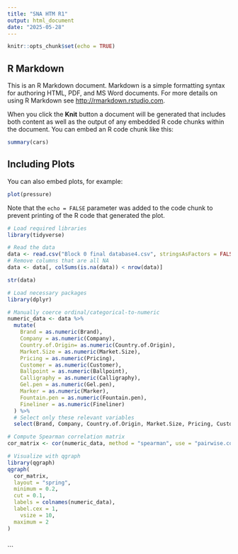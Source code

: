 ---
title: "SNA HTM R1"
output: html_document
date: "2025-05-28"
---

```{r setup, include=FALSE}
knitr::opts_chunk$set(echo = TRUE)
```

## R Markdown

This is an R Markdown document. Markdown is a simple formatting syntax for authoring HTML, PDF, and MS Word documents. For more details on using R Markdown see <http://rmarkdown.rstudio.com>.

When you click the **Knit** button a document will be generated that includes both content as well as the output of any embedded R code chunks within the document. You can embed an R code chunk like this:

```{r cars}
summary(cars)
```

## Including Plots

You can also embed plots, for example:

```{r pressure, echo=FALSE}
plot(pressure)
```

Note that the `echo = FALSE` parameter was added to the code chunk to prevent printing of the R code that generated the plot.

```{r}
# Load required libraries
library(tidyverse)

# Read the data
data <- read.csv("Block 0 final database4.csv", stringsAsFactors = FALSE, sep = ";")
# Remove columns that are all NA
data <- data[, colSums(is.na(data)) < nrow(data)]
```
```{r}
str(data)
```
```{r}
# Load necessary packages
library(dplyr)

# Manually coerce ordinal/categorical-to-numeric
numeric_data <- data %>%
  mutate(
    Brand = as.numeric(Brand),
    Company = as.numeric(Company),
    Country.of.Origin= as.numeric(Country.of.Origin),
    Market.Size = as.numeric(Market.Size),
    Pricing = as.numeric(Pricing),
    Customer = as.numeric(Customer),
    Ballpoint = as.numeric(Ballpoint),
    Calligraphy = as.numeric(Calligraphy),
    Gel.pen = as.numeric(Gel.pen),
    Marker = as.numeric(Marker),
    Fountain.pen = as.numeric(Fountain.pen),
    Fineliner = as.numeric(Fineliner)
  ) %>%
  # Select only these relevant variables
  select(Brand, Company, Country.of.Origin, Market.Size, Pricing, Customer, Ballpoint, Calligraphy, Gel.pen, Marker, Fountain.pen, Fineliner)

```
```{r}
# Compute Spearman correlation matrix
cor_matrix <- cor(numeric_data, method = "spearman", use = "pairwise.complete.obs")

# Visualize with qgraph
library(qgraph)
qgraph(
  cor_matrix,
  layout = "spring",
  minimum = 0.2,
  cut = 0.1,
  labels = colnames(numeric_data),
  label.cex = 1,
    vsize = 10,
  maximum = 2
)



```


```

